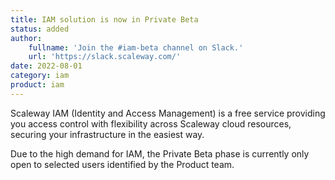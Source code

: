 ```yaml
---
title: IAM solution is now in Private Beta
status: added
author:
    fullname: 'Join the #iam-beta channel on Slack.'
    url: 'https://slack.scaleway.com/'
date: 2022-08-01
category: iam
product: iam
---
```


Scaleway IAM (Identity and Access Management) is a free service providing you access control with flexibility across Scaleway cloud resources, securing your infrastructure in the easiest way.

<Message type="note">

Due to the high demand for IAM, the Private Beta phase is currently only open to selected users identified by the Product team.

</Message>